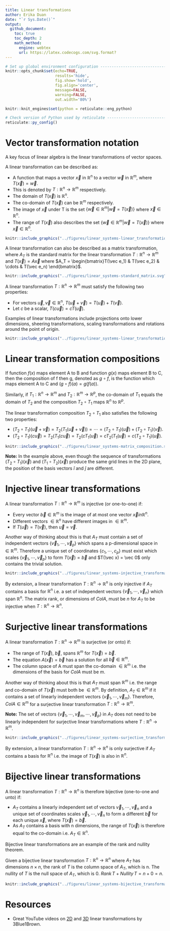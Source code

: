 ```yaml
---
title: Linear transformations       
author: Erika Duan
date: "`r Sys.Date()`"
output:
  github_document:
    toc: true
    toc_depth: 2
    math_method:
      engine: webtex
      url: https://latex.codecogs.com/svg.format?
---
```


```r
# Set up global environment configuration --------------------------------------
knitr::opts_chunk$set(echo=TRUE,
                      results='hide',
                      fig.show='hold',
                      fig.align='center',
                      message=FALSE,
                      warning=FALSE,
                      out.width='80%')

knitr::knit_engines$set(python = reticulate::eng_python)
```

```r
# Check version of Python used by reticulate -----------------------------------
reticulate::py_config()
```


# Vector transformation notation   

A key focus of linear algebra is the linear transformations of vector spaces.   

A linear transformation can be described as:  

+ A function that maps a vector $\vec x$ in $\mathbb{R}^n$ to a vector $\vec w$ in $\mathbb{R}^m$, where $T(\vec x) = \vec w$.    
+ This is denoted by $T: \mathbb{R}^n \to \mathbb{R}^m$ respectively.   
+ The domain of $T(\vec x)$ is $\mathbb{R}^n$.   
+ The co-domain of $T(\vec x)$ can be $\mathbb{R}^m$ respectively.     
+ The image of $\vec x$ under T is the set $\{\vec w \in \mathbb{R}^m | \vec w = T(\vec x)\}$ where $\vec x \in \mathbb{R}^n$.  
+ The range of $T(\vec x)$ also describes the set $\{\vec w \in \mathbb{R}^m | \vec w = T(\vec x)\}$ where $\vec x \in \mathbb{R}^n$.    

```r
knitr::include_graphics("../figures/linear_systems-linear_transformation_notation.svg")  
```

A linear transformation can also be described as a matrix transformation, where $A_T$ is the standard matrix for the linear transformation $T: \mathbb{R}^n \to \mathbb{R}^m$ and $T(\vec x) = A\vec x$ where $A_T = \begin{bmatrix}T(\vec e_1) & T(\vec e_2) & \cdots & T(\vec e_n) \end{bmatrix}$.     

```r
knitr::include_graphics("../figures/linear_systems-standard_matrix.svg")  
```

A linear transformation $T: \mathbb{R}^n \to \mathbb{R}^m$ must satisfy the following two properties:  

+ For vectors $\vec u, \vec v \in \mathbb{R}^n$, $T(\vec u + \vec v) = T(\vec u) + T(\vec v)$.   
+ Let $c$ be a scalar, $T(c \vec u) = cT(\vec u)$.    

Examples of linear transformations include projections onto lower dimensions, sheering transformations, scaling transformations and rotations around the point of origin.   

```r
knitr::include_graphics("../figures/linear_systems-linear_transformation_examples.svg")    
```


# Linear transformation compositions  

If function $f(x)$ maps element A to B and function $g(x)$ maps element B to C, then the composition of f then g, denoted as $g \circ f$, is the function which maps element A to C and $(g \circ f)(a) = g(f(a))$.   

Similarly, if $T_1: \mathbb{R}^n \to \mathbb{R}^m$ and $T_2: \mathbb{R}^m \to \mathbb{R}^p$, the co-domain of $T_1$ equals the domain of $T_2$ and the composition $T_2 \circ T_1$ maps $\mathbb{R}^n$ to $\mathbb{R}^p$.  

The linear transformation composition $T_2 \circ T_1$ also satisfies the following two properties:  

+ $(T_2 \circ T_1)(\vec u + \vec v) = T_2(T_1(\vec u + \vec v)) = \cdots = (T_2 \circ T_1)(\vec u) + (T_2 \circ T_1)(\vec v)$.        
+ $(T_2 \circ T_1)(c\vec u) = T_2(T_1(c\vec u) = T_2(cT_1(\vec u) = cT_2(T_1(\vec u) = c(T_2 \circ T_1)(\vec u)$.  

```r
knitr::include_graphics("../figures/linear_systems-matrix_composition.svg")  
```

**Note:** In the example above, even though the sequence of transformations $(T_2 \circ T_1)(\vec x)$ and $(T_1 \circ T_2)(\vec x)$ produce the same grid lines in the 2D plane, the position of the basis vectors $\hat i$ and $\hat j$ are different.    


# Injective linear transformations   

A linear transformation $T: \mathbb{R}^n \to \mathbb{R}^m$ is injective (or one-to-one) if:    

+ Every vector $\vec b \in \mathbb{R}^m$ is the image of at most one vector $\vec x in \mathbb{R}^n$.  
+ Different vectors $\in \mathbb{R}^n$ have different images in $\in \mathbb{R}^m$.  
+ If $T(\vec u) = T(\vec v)$, then $\vec u = \vec v$.    

Another way of thinking about this is that $A_T$ must contain a set of independent vectors $\{\vec v_1, \cdots, \vec v_p\}$ which spans a p-dimensional space in $\in \mathbb{R}^m$. Therefore a unique set of coordinates $\{c_1, \cdots, c_p \}$ must exist which scales $\{\vec v_1, \cdots, \vec v_p\}$ to form $T(\vec x) = \vec b$ and $T(\vec x) = \vec 0$ only contains the trivial solution.          

```r
knitr::include_graphics("../figures/linear_systems-injective_transformations.svg")  
```

By extension, a linear transformation $T: \mathbb{R}^n \to \mathbb{R}^n$ is only injective if $A_T$ contains a basis for $\mathbb{R}^n$ i.e. a set of independent vectors $\{\vec v_1, \cdots, \vec v_n\}$ which span $\mathbb{R}^n$. The matrix rank, or dimensions of $ColA$, must be $n$ for $A_T$ to be injective when $T: \mathbb{R}^n \to \mathbb{R}^n$.       


# Surjective linear transformations    

A linear transformation $T: \mathbb{R}^n \to \mathbb{R}^m$ is surjective (or onto) if:     

+ The range of $T(\vec x)$, $\vec b$, spans $\mathbb{R}^m$ for $T(\vec x) = \vec b$.      
+ The equation $A(\vec x) = \vec b$ has a solution for all $\vec b \in \mathbb{R}^m$.     
+ The column space of A must span the co-domain $\in \mathbb{R}^m$ i.e. the dimensions of the basis for $ColA$ must be $m$.         

Another way of thinking about this is that $A_T$ must span $\mathbb{R}^m$ i.e. the range and co-domain of $T(\vec x)$ must both be $\in \mathbb{R}^m$. By definition, $A_T \in \mathbb{R}^m$ if it contains a set of linearly independent vectors $\{\vec v_1, \cdots, \vec v_m\}$. Therefore, $ColA \in \mathbb{R}^m$ for a surjective linear transformation $T: \mathbb{R}^n \to \mathbb{R}^m$. 

**Note:** The set of vectors $\{\vec v_1, \cdots, \vec v_m, \cdots, \vec v_p \}$ in $A_T$ does not need to be linearly independent for surjective linear transformations where $T: \mathbb{R}^n \to \mathbb{R}^m$.   

```r
knitr::include_graphics("../figures/linear_systems-surjective_transformations.svg")  
```

By extension, a linear transformation $T: \mathbb{R}^n \to \mathbb{R}^n$ is only surjective if $A_T$ contains a basis for $\mathbb{R}^n$ i.e. the image of $T(\vec x)$ is also in $\mathbb{R}^n$.  


# Bijective linear transformations  

A linear transformation $T: \mathbb{R}^n \to \mathbb{R}^n$ is therefore bijective (one-to-one and unto) if:  

+ $A_T$ contains a linearly independent set of vectors ${\vec v_1, \cdots, \vec v_n}$ and a unique set of coordinates scales ${\vec v_1, \cdots, \vec v_n}$ to form a different $\vec b$ for each unique $\vec x$, where $T(\vec x) = \vec b$.     
+ As $A_T$ contains a basis with n dimensions, the range of $T(\vec x)$ is therefore equal to the co-domain i.e. $A_T \in \mathbb{R}^n$.   

Bijective linear transformations are an example of the rank and nullity theorem.   

Given a bijective linear transformation $T: \mathbb{R}^n \to \mathbb{R}^n$ where $A_T$ has dimensions $n \times n$, the rank of $T$ is the column space of $A_T$, which is n. The nullity of $T$ is the null space of $A_T$, which is 0. $Rank\,T + Nullity\,T = n + 0 = n$.     

```r
knitr::include_graphics("../figures/linear_systems-bijective_transformations.svg")  
```

 
# Resources   

+ Great YouTube videos on [2D](https://www.youtube.com/watch?v=kYB8IZa5AuE&list=PLZHQObOWTQDPD3MizzM2xVFitgF8hE_ab&index=3) and [3D](https://www.youtube.com/watch?v=rHLEWRxRGiM&list=PLZHQObOWTQDPD3MizzM2xVFitgF8hE_ab&index=5) linear transformations by 3Blue1Brown.       
